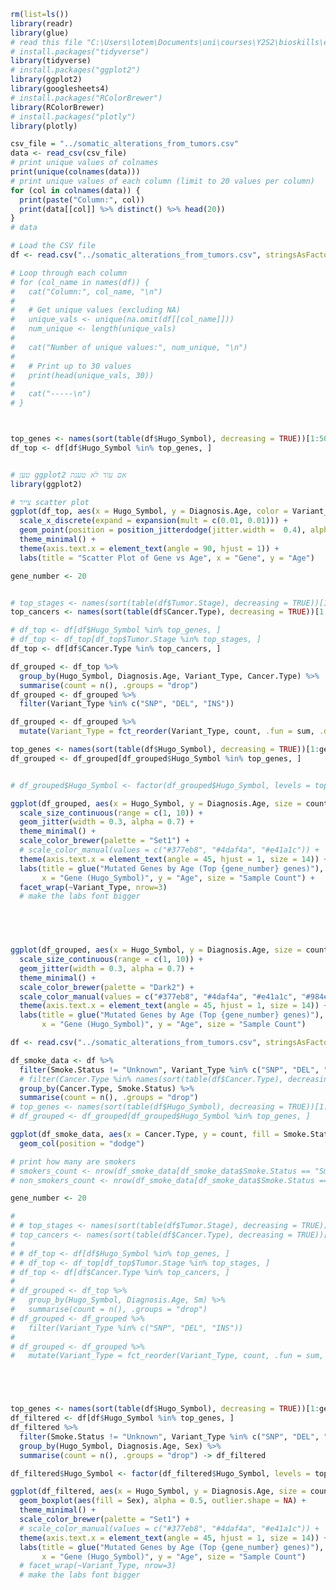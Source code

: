 
```r
rm(list=ls())
library(readr)
library(glue)
# read this file "C:\Users\lotem\Documents\uni\courses\Y2S2\bioskills\exs\EX3\bus_rides_data_2024.csv"
# install.packages("tidyverse")
library(tidyverse)
# install.packages("ggplot2")
library(ggplot2)
library(googlesheets4)
# install.packages("RColorBrewer")
library(RColorBrewer)
# install.packages("plotly")
library(plotly)
```




```r
csv_file = "../somatic_alterations_from_tumors.csv"
data <- read_csv(csv_file)
# print unique values of colnames
print(unique(colnames(data)))
# print unique values of each column (limit to 20 values per column)
for (col in colnames(data)) {
  print(paste("Column:", col))
  print(data[[col]] %>% distinct() %>% head(20))
}
# data

```

```r

# Load the CSV file
df <- read.csv("../somatic_alterations_from_tumors.csv", stringsAsFactors = FALSE)

# Loop through each column
# for (col_name in names(df)) {
#   cat("Column:", col_name, "\n")
#   
#   # Get unique values (excluding NA)
#   unique_vals <- unique(na.omit(df[[col_name]]))
#   num_unique <- length(unique_vals)
#   
#   cat("Number of unique values:", num_unique, "\n")
#   
#   # Print up to 30 values
#   print(head(unique_vals, 30))
#   
#   cat("-----\n")
# }




```

```r

top_genes <- names(sort(table(df$Hugo_Symbol), decreasing = TRUE))[1:50]
df_top <- df[df$Hugo_Symbol %in% top_genes, ]


# טען ggplot2 אם עוד לא טענת
library(ggplot2)

# צייר scatter plot
ggplot(df_top, aes(x = Hugo_Symbol, y = Diagnosis.Age, color = Variant_Type)) +
  scale_x_discrete(expand = expansion(mult = c(0.01, 0.01))) + 
  geom_point(position = position_jitterdodge(jitter.width =  0.4), alpha=0.5) +
  theme_minimal() +
  theme(axis.text.x = element_text(angle = 90, hjust = 1)) +
  labs(title = "Scatter Plot of Gene vs Age", x = "Gene", y = "Age")

```



```r
gene_number <- 20


# top_stages <- names(sort(table(df$Tumor.Stage), decreasing = TRUE))[1:4]
top_cancers <- names(sort(table(df$Cancer.Type), decreasing = TRUE))[1:3]

# df_top <- df[df$Hugo_Symbol %in% top_genes, ]
# df_top <- df_top[df_top$Tumor.Stage %in% top_stages, ]
df_top <- df[df$Cancer.Type %in% top_cancers, ]

df_grouped <- df_top %>%
  group_by(Hugo_Symbol, Diagnosis.Age, Variant_Type, Cancer.Type) %>%
  summarise(count = n(), .groups = "drop")
df_grouped <- df_grouped %>%
  filter(Variant_Type %in% c("SNP", "DEL", "INS"))

df_grouped <- df_grouped %>% 
  mutate(Variant_Type = fct_reorder(Variant_Type, count, .fun = sum, .desc = TRUE))

top_genes <- names(sort(table(df$Hugo_Symbol), decreasing = TRUE))[1:gene_number]
df_grouped <- df_grouped[df_grouped$Hugo_Symbol %in% top_genes, ]


# df_grouped$Hugo_Symbol <- factor(df_grouped$Hugo_Symbol, levels = top_genes)

ggplot(df_grouped, aes(x = Hugo_Symbol, y = Diagnosis.Age, size = count, color = Cancer.Type)) +
  scale_size_continuous(range = c(1, 10)) +
  geom_jitter(width = 0.3, alpha = 0.7) +  
  theme_minimal() +
  scale_color_brewer(palette = "Set1") +
  # scale_color_manual(values = c("#377eb8", "#4daf4a", "#e41a1c")) +
  theme(axis.text.x = element_text(angle = 45, hjust = 1, size = 14)) +
  labs(title = glue("Mutated Genes by Age (Top {gene_number} genes)"),
       x = "Gene (Hugo_Symbol)", y = "Age", size = "Sample Count") +
  facet_wrap(~Variant_Type, nrow=3)
  # make the labs font bigger
  





```

```r

ggplot(df_grouped, aes(x = Hugo_Symbol, y = Diagnosis.Age, size = count, color = Variant_Type)) +
  scale_size_continuous(range = c(1, 10)) +
  geom_jitter(width = 0.3, alpha = 0.7) +  
  theme_minimal() +
  scale_color_brewer(palette = "Dark2") +
  scale_color_manual(values = c("#377eb8", "#4daf4a", "#e41a1c", "#984ea3", "#ff7f00")) +
  theme(axis.text.x = element_text(angle = 45, hjust = 1, size = 14)) +
  labs(title = glue("Mutated Genes by Age (Top {gene_number} genes)"),
       x = "Gene (Hugo_Symbol)", y = "Age", size = "Sample Count")


```

```r
df <- read.csv("../somatic_alterations_from_tumors.csv", stringsAsFactors = FALSE)

df_smoke_data <- df %>% 
  filter(Smoke.Status != "Unknown", Variant_Type %in% c("SNP", "DEL", "INS")) %>%
  # filter(Cancer.Type %in% names(sort(table(df$Cancer.Type), decreasing = TRUE))[1:gene_number]) %>%
  group_by(Cancer.Type, Smoke.Status) %>%
  summarise(count = n(), .groups = "drop") 
# top_genes <- names(sort(table(df$Hugo_Symbol), decreasing = TRUE))[1:gene_number]
# df_grouped <- df_grouped[df_grouped$Hugo_Symbol %in% top_genes, ]

ggplot(df_smoke_data, aes(x = Cancer.Type, y = count, fill = Smoke.Status)) +
  geom_col(position = "dodge")

# print how many are smokers
# smokers_count <- nrow(df_smoke_data[df_smoke_data$Smoke.Status == "Smoker", ])
# non_smokers_count <- nrow(df_smoke_data[df_smoke_data$Smoke.Status == "Nonsmoker", ])

```






```r

gene_number <- 20

# 
# # top_stages <- names(sort(table(df$Tumor.Stage), decreasing = TRUE))[1:4]
# top_cancers <- names(sort(table(df$Cancer.Type), decreasing = TRUE))[1:3]
# 
# # df_top <- df[df$Hugo_Symbol %in% top_genes, ]
# # df_top <- df_top[df_top$Tumor.Stage %in% top_stages, ]
# df_top <- df[df$Cancer.Type %in% top_cancers, ]
# 
# df_grouped <- df_top %>%
#   group_by(Hugo_Symbol, Diagnosis.Age, Sm) %>%
#   summarise(count = n(), .groups = "drop")
# df_grouped <- df_grouped %>%
#   filter(Variant_Type %in% c("SNP", "DEL", "INS"))
# 
# df_grouped <- df_grouped %>% 
#   mutate(Variant_Type = fct_reorder(Variant_Type, count, .fun = sum, .desc = TRUE))





top_genes <- names(sort(table(df$Hugo_Symbol), decreasing = TRUE))[1:gene_number]
df_filtered <- df[df$Hugo_Symbol %in% top_genes, ]
df_filtered %>% 
  filter(Smoke.Status != "Unknown", Variant_Type %in% c("SNP", "DEL", "INS")) %>%
  group_by(Hugo_Symbol, Diagnosis.Age, Sex) %>%
  summarise(count = n(), .groups = "drop") -> df_filtered

df_filtered$Hugo_Symbol <- factor(df_filtered$Hugo_Symbol, levels = top_genes)

ggplot(df_filtered, aes(x = Hugo_Symbol, y = Diagnosis.Age, size = count)) +
  geom_boxplot(aes(fill = Sex), alpha = 0.5, outlier.shape = NA) +
  theme_minimal() +
  scale_color_brewer(palette = "Set1") +
  # scale_color_manual(values = c("#377eb8", "#4daf4a", "#e41a1c")) +
  theme(axis.text.x = element_text(angle = 45, hjust = 1, size = 14)) +
  labs(title = glue("Mutated Genes by Age (Top {gene_number} genes)"),
       x = "Gene (Hugo_Symbol)", y = "Age", size = "Sample Count") 
  # facet_wrap(~Variant_Type, nrow=3)
  # make the labs font bigger
  



```
